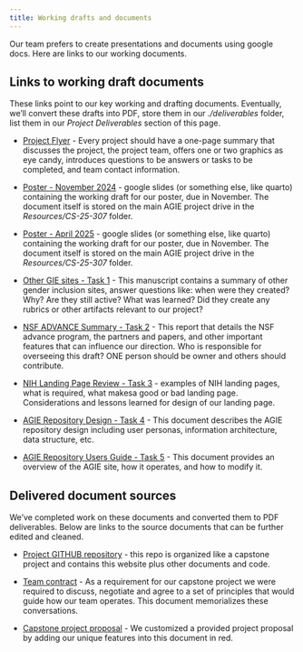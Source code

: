 ```yaml
---
title: Working drafts and documents
---
```


Our team prefers to create presentations and documents using google docs.  Here are links to our working documents.

## Links to working draft documents

These links point to our key working and drafting documents.  Eventually, we'll convert these drafts into PDF, store
them in our *./deliverables* folder, list them in our *Project Deliverables* section of this page.

* [Project Flyer](https://docs.google.com/document/d/1P3u-MeHPrxCR2wWtctOjpoH0cAAZjFVCGk4YWXvmF38/edit?tab=t.0) - Every project should have a one-page summary that discusses the project, the project team, offers one or two graphics as eye candy, introduces questions to be answers or tasks to be completed, and team contact information.

* [Poster - November 2024](https://docs.google.com/presentation/d/1zsT6TFu1ryp6bfvhuK0FnwIeWcRcm2I6/edit#slide=id.p1) - google slides (or something else, like quarto) containing the working draft for our poster, due in November. The document itself is stored on the main AGIE project drive in the *Resources/CS-25-307* folder.

* [Poster - April 2025](https://docs.google.com/presentation/d/1Hsgmk8HXGAzjEb0hRwUuzQstZ3Qv_9eU/edit#slide=id.p1) - google slides (or something else, like quarto) containing the working draft for our poster, due in November. The document itself is stored on the main AGIE project drive in the *Resources/CS-25-307* folder.

* [Other GIE sites - Task 1](https://docs.google.com/document/d/1w38j7uy9V1JpkAihEc9MppCt5sLf9Oq96Gg1dUeNhb0/edit?tab=t.0) - This manuscript contains a summary of other gender inclusion sites, answer questions like: when were they created? Why? Are they still active? What was learned? Did they create any rubrics or other artifacts relevant to our project?

* [NSF ADVANCE Summary - Task 2](https://docs.google.com/document/d/16KtR9r17tNenoE6TvNeVcRE1dFBLdxu-7DubMRuYdzw/edit?tab=t.0) - This report that details the NSF advance program, the partners and papers, and other important features that can influence our direction. Who is responsible for overseeing this draft?  ONE person should be owner and others should contribute.

* [NIH Landing Page Review - Task 3](https://docs.google.com/document/d/1v1yYPN3I56InEszYwve5vmXKTL4m0DmyeLuiGhQ9v24/edit?tab=t.0) - examples of NIH landing pages, what is required, what makesa good or bad landing page.  Considerations and lessons learned for design of our landing page.

* [AGIE Repository Design - Task 4](https://docs.google.com/document/d/1h0fOzNKZ9YsvS7OwZEaPKfQ-yl7Tui41oyUeMHUuiyI/edit?tab=t.0) - This document describes the AGIE repository design including user personas, information architecture, data structure, etc.

* [AGIE Repository Users Guide - Task 5](https://docs.google.com/document/d/1anYcb9TZ93aaQ75yHhj8Y6vT9HQaJlZO9cipmcWKOM0/edit?tab=t.0) - This document provides an overview of the AGIE site, how it operates, and how to modify it.

## Delivered document sources

We've completed work on these documents and converted them to PDF deliverables.  Below are links to the source documents that
can be further edited and cleaned.

* [Project GITHUB repository](https://github.com/VCU-CS-Capstone/CS-25-307-AGIE-follow-on){target="blank"} - this repo is organized like a capstone project and contains this website plus other documents and code.

* [Team contract](https://docs.google.com){target="blank"} - As a requirement for our capstone project we were required to discuss, negotiate and agree to a set of principles that would guide how our team operates.  This document memorializes these conversations.

* [Capstone project proposal](https://docs.google.com){target="blank"} - We customized a provided project proposal by adding our unique features into this document in red.

